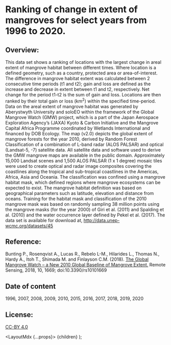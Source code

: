 
# Ranking of change in extent of mangroves for select years from 1996 to 2020.

## Overview:

This data set shows a ranking of locations with the largest change in areal extent of mangrove habitat between different times. Where location is a defined geometry, such as a country, protected area or area-of-interest. The difference in mangrove habitat extent was calculated between 2 consecutive time periods (t1 and t2); gain and loss are defined as the increase and decrease in extent between t1 and t2, respectively. Net change for the period t1-t2 is the sum of gain and loss. Locations are then ranked by their total gain or loss (km<sup>2</sup>) within the specified time-period. Data on the areal extent of mangrove habitat was generated by Aberystwyth University and soloEO within the framework of the Global Mangrove Watch (GMW) project, which is a part of the Japan Aerospace Exploration Agency’s (JAXA) Kyoto & Carbon Initiative and the Mangrove Capital Africa Programme coordinated by Wetlands International and financed by DOB Ecology. The map (v2.0) depicts the global extent of mangrove forests for the year 2010, derived by Random Forest Classification of a combination of L-band radar (ALOS PALSAR) and optical (Landsat-5, -7) satellite data. All satellite data and software used to derive the GMW mangrove maps are available in the public domain. Approximately 15,000 Landsat scenes and 1,500 ALOS PALSAR (1 x 1 degree) mosaic tiles were used to create optical and radar image composites covering the coastlines along the tropical and sub-tropical coastlines in the Americas, Africa, Asia and Oceania. The classification was confined using a mangrove habitat mask, which defined regions where mangrove ecosystems can be expected to exist. The mangrove habitat definition was based on geographical parameters such as latitude, elevation and distance from oceans. Training for the habitat mask and classification of the 2010 mangrove mask was based on randomly sampling 38 million points using the mangrove masks (for the year 2000) of Giri et al. (2011) and Spalding et al. (2010) and the water occurrence layer defined by Pekel et al. (2017). The data set is available for download at, <a href="http://data.unep-wcmc.org/datasets/45" target="_blank" rel="noopener noreferrer">http://data.unep-wcmc.org/datasets/45</a>

## Reference:

Bunting P., Rosenqvist A., Lucas R., Rebelo L-M., Hilarides L., Thomas N., Hardy A., Itoh T., Shimada M. and Finlayson C.M. (2018). <a href="https://www.mdpi.com/2072-4292/10/10/1669" target="_blank" rel="noopener noreferrer">The Global Mangrove Watch – a New 2010 Global Baseline of Mangrove Extent.</a> Remote Sensing, 2018, 10, 1669; doi:10.3390/rs10101669

## Date of content

1996, 2007, 2008, 2009, 2010, 2015, 2016, 2017, 2018, 2019, 2020
    
## License:

<a href="https://creativecommons.org/licenses/by/4.0/" target="_blank" rel="noopener noreferrer">CC-BY 4.0</a>
  

  <LayoutMdx {...props}>
    {children}
  </LayoutMdx>
);
